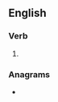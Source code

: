 ==English==

===Verb===
{{head|en|verb form}}

# {{en-third-person singular of|bobar}}

===Anagrams===
* {{l|en|absorb}}